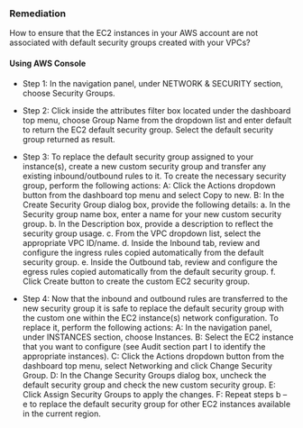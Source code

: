 ### Remediation

How to ensure that the EC2 instances in your AWS account are not associated with default security groups created with your VPCs?

#### Using AWS Console

- Step 1: In the navigation panel, under NETWORK & SECURITY section, choose Security Groups.

- Step 2: Click inside the attributes filter box located under the dashboard top menu, choose Group Name from the dropdown list and enter default to return the EC2 default security group. Select the default security group returned as result.

- Step 3: To replace the default security group assigned to your instance(s), create a new custom security group and transfer any existing inbound/outbound rules to it. To create the necessary security group, perform the following actions:
  A: Click the Actions dropdown button from the dashboard top menu and select Copy to new.
  B: In the Create Security Group dialog box, provide the following details:
  a. In the Security group name box, enter a name for your new custom security group.
  b. In the Description box, provide a description to reflect the security group usage.
  c. From the VPC dropdown list, select the appropriate VPC ID/name.
  d. Inside the Inbound tab, review and configure the ingress rules copied automatically from the default security group.
  e. Inside the Outbound tab, review and configure the egress rules copied automatically from the default security group.
  f. Click Create button to create the custom EC2 security group.

- Step 4: Now that the inbound and outbound rules are transferred to the new security group it is safe to replace the default security group with the custom one within the EC2 instance(s) network configuration. To replace it, perform the following actions:
  A: In the navigation panel, under INSTANCES section, choose Instances.
  B: Select the EC2 instance that you want to configure (see Audit section part I to identify the appropriate instances).
  C: Click the Actions dropdown button from the dashboard top menu, select Networking and click Change Security Group.
  D: In the Change Security Groups dialog box, uncheck the default security group and check the new custom security group.
  E: Click Assign Security Groups to apply the changes.
  F: Repeat steps b – e to replace the default security group for other EC2 instances available in the current region.
